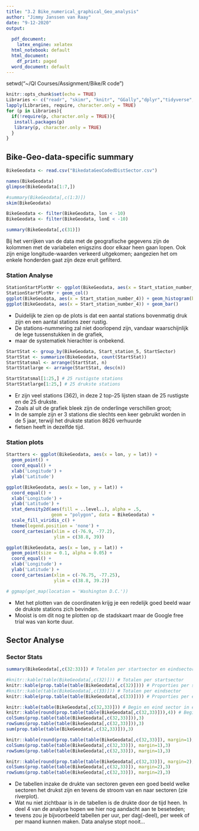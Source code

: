 ---
title: "3.2 Bike_numerical_graphical_Geo_analysis"
author: "Jimmy Janssen van Raay"
date: "9-12-2020"
output:
  
  pdf_document:
    latex_engine: xelatex
  html_notebook: default
  html_document:
    df_print: paged
  word_document: default
---
setwd("~/QI Courses/Assignment/Bike/R code")

```{r setup, include=FALSE}
knitr::opts_chunk$set(echo = TRUE)
Libraries <- c("readr", "skimr", "knitr", "GGally","dplyr","tidyverse","lubridate", "ggmap", "riverplot", "RColorBrewer") #, "stringi", "geosphere", "readxl")
lapply(Libraries, require, character.only = TRUE)
for (p in Libraries){
  if(!require(p, character.only = TRUE)){
   install.packages(p)
   library(p, character.only = TRUE)
  }
}
```

## Bike-Geo-data-specific summary
```{r read Geo data, include=FALSE}
BikeGeodata <- read.csv("BikedataGeoCodedDistSector.csv")

names(BikeGeodata)
glimpse(BikeGeodata[1:7,])

#summary(BikeGeodata[,c(1:3)])
skim(BikeGeodata)

BikeGeodata <- filter(BikeGeodata, lon < -10)
BikeGeodata <- filter(BikeGeodata, lonE < -10)

summary(BikeGeodata[,c(31)])
```
Bij het verrijken van de data met de geografische gegevens zijn de kolommen met de variabelen enigszins door elkaar heen gaan lopen.
Ook zijn enige longitude-waarden verkeerd uitgekomen; aangezien het om enkele honderden gaat zijn deze eruit gefilterd.

### Station Analyse
```{r station_graphs, echo = FALSE}
StationStartPlotNr <- ggplot(BikeGeodata, aes(x = Start_station_number_4, y = Duration_1))
StationStartPlotNr + geom_col()
ggplot(BikeGeodata, aes(x = Start_station_number_4)) + geom_histogram(binwidth=4)
ggplot(BikeGeodata, aes(x = Start_station_number_4)) + geom_bar()
```
* Duidelijk te zien op de plots is dat een aantal stations bovenmatig druk zijn en een aantal stations zeer rustig.
* De stations-nummering zal niet doorlopend zijn, vandaar waarschijnlijk de lege tussenstukken in de grafiek,
* maar de systematiek hierachter is onbekend.

```{r station_top25, echo = FALSE}
StartStat <- group_by(BikeGeodata, Start_station_5, StartSector)
StartStat <- summarize(BikeGeodata, count(StartStat))
StartStatsmal <- arrange(StartStat, n)
StartStatlarge <- arrange(StartStat, desc(n))

StartStatsmal[1:25,] # 25 rustigste stations
StartStatlarge[1:25,] # 25 drukste stations
```
* Er zijn veel stations (362), in deze 2 top-25 lijsten staan de 25 rustigste en de 25 drukste. 
* Zoals al uit de grafiek bleek zijn de onderlinge verschillen groot;
* In de sample zijn er 3 stations die slechts een keer gebruikt worden in de 5 jaar, terwijl het drukste station 8626 verhuurde
* fietsen heeft in dezelfde tijd.


### Station plots
```{r Bike Geo-grapgical Station plots, echo = FALSE}
Startters <- ggplot(BikeGeodata, aes(x = lon, y = lat)) + 
  geom_point() + 
  coord_equal() + 
  xlab('Longitude') + 
  ylab('Latitude')

ggplot(BikeGeodata, aes(x = lon, y = lat)) + 
  coord_equal() + 
  xlab('Longitude') + 
  ylab('Latitude') + 
  stat_density2d(aes(fill = ..level..), alpha = .5,
                 geom = "polygon", data = BikeGeodata) + 
  scale_fill_viridis_c() + 
  theme(legend.position = 'none') +
  coord_cartesian(xlim = c(-76.9, -77.2), 
                  ylim = c(38.8, 39))

ggplot(BikeGeodata, aes(x = lon, y = lat)) + 
  geom_point(size = 0.1, alpha = 0.05) + 
  coord_equal() + 
  xlab('Longitude') + 
  ylab('Latitude') + 
  coord_cartesian(xlim = c(-76.75, -77.25), 
                  ylim = c(38.8, 39.2))

# ggmap(get_map(location = 'Washington D.C.'))
```

* Met het plotten van de coordinaten krijg je een redelijk goed beeld waar de drukste stations zich bevinden.
* Mooist is om dit nog te plotten op de stadskaart maar de Google free trial was van korte duur.



## Sector Analyse
### Sector Stats
```{r SectorStats, echo = FALSE}
summary(BikeGeodata[,c(32:33)]) # Totalen per startsector en eindsector

#knitr::kable(table(BikeGeodata[,c(32)])) # Totalen per startsector
knitr::kable(prop.table(table(BikeGeodata[,c(32)]))) # Proporties per startsector
#knitr::kable(table(BikeGeodata[,c(33)])) # Totalen per eindsector
knitr::kable(prop.table(table(BikeGeodata[,c(33)]))) # Proporties per eindsector

knitr::kable(table(BikeGeodata[,c(32,33)])) # Begin en eind sector in een tabel, start (van station) is de kolom, eindstation is row
knitr::kable(round(prop.table(table(BikeGeodata[,c(32,33)])),4)) # Begin en eind sector in een prop-tabel
colSums(prop.table(table(BikeGeodata[,c(32,33)])),3)
rowSums(prop.table(table(BikeGeodata[,c(32,33)])),3)
sum(prop.table(table(BikeGeodata[,c(32,33)])),3)

knitr::kable(round(prop.table(table(BikeGeodata[,c(32,33)]), margin=1),3)) # margin=1:rows tellen op naar 1
colSums(prop.table(table(BikeGeodata[,c(32,33)]), margin=1),3)
rowSums(prop.table(table(BikeGeodata[,c(32,33)]), margin=1),3)

knitr::kable(round(prop.table(table(BikeGeodata[,c(32,33)]), margin=2),3)) # margin=2:columns tellen op naar 1
colSums(prop.table(table(BikeGeodata[,c(32,33)]), margin=2),3) 
rowSums(prop.table(table(BikeGeodata[,c(32,33)]), margin=2),3)
```

* De tabellen inzake de drukte van sectoren geven een goed beeld welke sectoren het drukst zijn en tevens de stroom van en naar sectoren (zie riverplot).
* Wat nu niet zichtbaar is in de tabellen is de drukte door de tijd heen. In deel 4 van de analyse hopen we hier nog aandacht aan te beseteden;
* tevens zou je bijvoorbeeld tabellen per uur, per dag(-deel), per week of per maand kunnen maken. Data analyse stopt nooit... 
